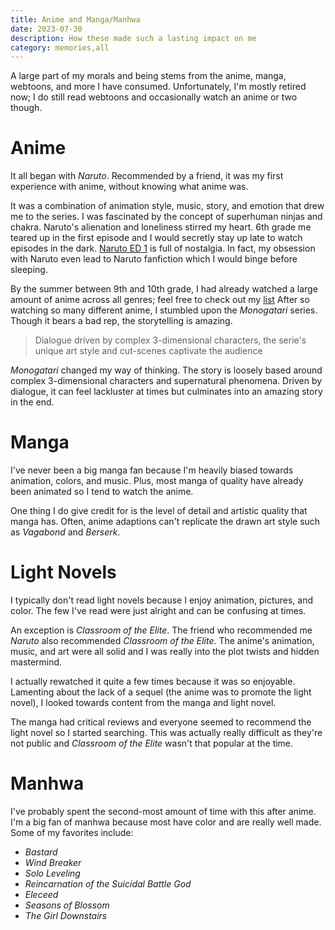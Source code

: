 ```yaml
---
title: Anime and Manga/Manhwa
date: 2023-07-30
description: How these made such a lasting impact on me
category: memories,all
---
```

A large part of my morals and being stems from the anime, manga, webtoons, and more I have consumed. Unfortunately, I'm mostly retired now; I do still read webtoons and occasionally watch an anime or two though.

# Anime
It all began with *Naruto*. Recommended by a friend, it was my first experience with anime, without knowing what anime was.

It was a combination of animation style, music, story, and emotion that drew me to the series.
I was fascinated by the concept of superhuman ninjas and chakra.
Naruto's alienation and loneliness stirred my heart.
6th grade me teared up in the first episode and I would secretly stay up late to watch episodes in the dark.
[Naruto ED 1](https://www.youtube.com/watch?v=Oyhpwyrq1N0) is full of nostalgia.
In fact, my obsession with Naruto even lead to Naruto fanfiction which I would binge before sleeping.

By the summer between 9th and 10th grade, I had already watched a large amount of anime across all genres;
feel free to check out my [list](https://myanimelist.net/animelist/fredenck?status=7&order=4&order2=0)
After so watching so many different anime, I stumbled upon the *Monogatari* series.
Though it bears a bad rep, the storytelling is amazing.

> Dialogue driven by complex 3-dimensional characters, the serie's unique art style and cut-scenes captivate the audience

*Monogatari* changed my way of thinking.
The story is loosely based around complex 3-dimensional characters and supernatural phenomena.
Driven by dialogue, it can feel lackluster at times but culminates into an amazing story in the end.

# Manga
I've never been a big manga fan because I'm heavily biased towards animation, colors, and music.
Plus, most manga of quality have already been animated so I tend to watch the anime. 

One thing I do give credit for is the level of detail and artistic quality that manga has.
Often, anime adaptions can't replicate the drawn art style such as *Vagabond* and *Berserk*.

# Light Novels 
I typically don't read light novels because I enjoy animation, pictures, and color.
The few I've read were just alright and can be confusing at times.

An exception is *Classroom of the Elite*.
The friend who recommended me *Naruto* also recommended *Classroom of the Elite*.
The anime's animation, music, and art were all solid and I was really into the plot twists and hidden mastermind.

I actually rewatched it quite a few times because it was so enjoyable.
Lamenting about the lack of a sequel (the anime was to promote the light novel),
I looked towards content from the manga and light novel.

The manga had critical reviews and everyone seemed to recommend the light novel
so I started searching.
This was actually really difficult as they're not public and *Classroom of the Elite* wasn't that popular at the time. 

# Manhwa
I've probably spent the second-most amount of time with this after anime.
I'm a big fan of manhwa because most have color and are really well made.
Some of my favorites include:
- *Bastard*
- *Wind Breaker*
- *Solo Leveling*
- *Reincarnation of the Suicidal Battle God*
- *Eleceed*
- *Seasons of Blossom*
- *The Girl Downstairs*